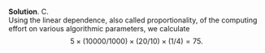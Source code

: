 
\color{blue}

**Solution**. C.\
Using the linear dependence, also called proportionality, of the computing effort on various algorithmic parameters, we calculate
$$5\times (10000/1000)\times (20/10)\times (1/4)=75.$$

\color{black}

